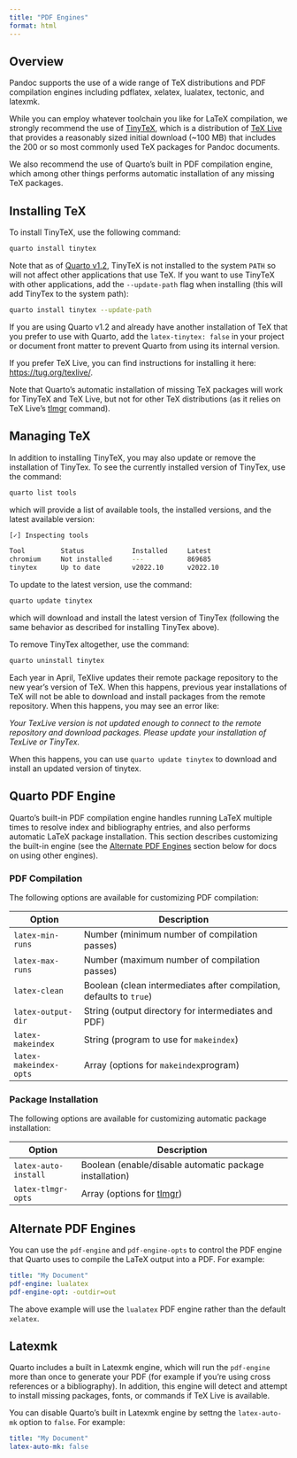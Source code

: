 ```yaml
---
title: "PDF Engines"
format: html
---
```


## Overview

Pandoc supports the use of a wide range of TeX distributions and PDF compilation engines including pdflatex, xelatex, lualatex, tectonic, and latexmk.

While you can employ whatever toolchain you like for LaTeX compilation, we strongly recommend the use of [TinyTeX](https://yihui.org/tinytex/), which is a distribution of [TeX Live](https://tug.org/texlive/) that provides a reasonably sized initial download (\~100 MB) that includes the 200 or so most commonly used TeX packages for Pandoc documents.

We also recommend the use of Quarto's built in PDF compilation engine, which among other things performs automatic installation of any missing TeX packages.

## Installing TeX

To install TinyTeX, use the following command:

``` .bash
quarto install tinytex
```

Note that as of [Quarto v1.2](https://quarto.org/docs/download/), TinyTeX is not installed to the system `PATH` so will not affect other applications that use TeX. If you want to use TinyTeX with other applications, add the `--update-path` flag when installing (this will add TinyTex to the system path):

``` .bash
quarto install tinytex --update-path
```

If you are using Quarto v1.2 and already have another installation of TeX that you prefer to use with Quarto, add the `latex-tinytex: false` in your project or document front matter to prevent Quarto from using its internal version.

If you prefer TeX Live, you can find instructions for installing it here: <https://tug.org/texlive/>.

Note that Quarto's automatic installation of missing TeX packages will work for TinyTeX and TeX Live, but not for other TeX distributions (as it relies on TeX Live's [tlmgr](https://www.tug.org/texlive/tlmgr.html) command).

## Managing TeX

In addition to installing TinyTeX, you may also update or remove the installation of TinyTex. To see the currently installed version of TinyTex, use the command:

``` .bash
quarto list tools
```

which will provide a list of available tools, the installed versions, and the latest available version:

``` bash
[✓] Inspecting tools

Tool         Status            Installed     Latest
chromium     Not installed     ---           869685
tinytex      Up to date        v2022.10      v2022.10
```

To update to the latest version, use the command:

``` .bash
quarto update tinytex
```

which will download and install the latest version of TinyTex (following the same behavior as described for installing TinyTex above).

To remove TinyTex altogether, use the command:

``` .bash
quarto uninstall tinytex
```

::: callout-tip
Each year in April, TeXlive updates their remote package repository to the new year's version of TeX. When this happens, previous year installations of TeX will not be able to download and install packages from the remote repository. When this happens, you may see an error like:

*Your TexLive version is not updated enough to connect to the remote repository and download packages. Please update your installation of TexLive or TinyTex.*

When this happens, you can use `quarto update tinytex` to download and install an updated version of tinytex.
:::

## Quarto PDF Engine

Quarto's built-in PDF compilation engine handles running LaTeX multiple times to resolve index and bibliography entries, and also performs automatic LaTeX package installation. This section describes customizing the built-in engine (see the [Alternate PDF Engines](#alternate-pdf-engines) section below for docs on using other engines).

### PDF Compilation

The following options are available for customizing PDF compilation:

| Option                 | Description                                                         |
|------------------------|---------------------------------------------------------------------|
| `latex-min-runs`       | Number (minimum number of compilation passes)                       |
| `latex-max-runs`       | Number (maximum number of compilation passes)                       |
| `latex-clean`          | Boolean (clean intermediates after compilation, defaults to `true`) |
| `latex-output-dir`     | String (output directory for intermediates and PDF)                 |
| `latex-makeindex`      | String (program to use for `makeindex`)                             |
| `latex-makeindex-opts` | Array (options for `makeindex`program)                              |

### Package Installation

The following options are available for customizing automatic package installation:

| Option               | Description                                                         |
|----------------------|---------------------------------------------------------------------|
| `latex-auto-install` | Boolean (enable/disable automatic package installation)             |
| `latex-tlmgr-opts`   | Array (options for [tlmgr](https://www.tug.org/texlive/tlmgr.html)) |

## Alternate PDF Engines {#alternate-pdf-engines}

You can use the `pdf-engine` and `pdf-engine-opts` to control the PDF engine that Quarto uses to compile the LaTeX output into a PDF. For example:

``` yaml
title: "My Document"
pdf-engine: lualatex
pdf-engine-opt: -outdir=out
```

The above example will use the `lualatex` PDF engine rather than the default `xelatex`.

## Latexmk

Quarto includes a built in Latexmk engine, which will run the `pdf-engine` more than once to generate your PDF (for example if you're using cross references or a bibliography). In addition, this engine will detect and attempt to install missing packages, fonts, or commands if TeX Live is available.

You can disable Quarto's built in Latexmk engine by settng the `latex-auto-mk` option to `false`. For example:

``` yaml
title: "My Document"
latex-auto-mk: false
```
